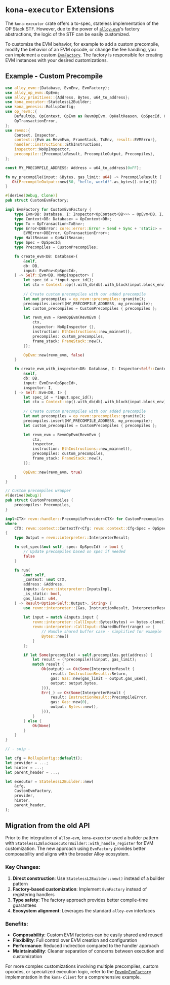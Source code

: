 # `kona-executor` Extensions

The `kona-executor` crate offers a to-spec, stateless implementation of the OP Stack STF. However, due to the
power of [`alloy-evm`][alloy-evm]'s factory abstractions, the logic of the STF can be easily customized.

To customize the EVM behavior, for example to add a custom precompile, modify the behavior of an EVM opcode,
or change the fee handling, you can implement a custom [`EvmFactory`][evm-factory]. The factory is responsible
for creating EVM instances with your desired customizations.

## Example - Custom Precompile

```rust
use alloy_evm::{Database, EvmEnv, EvmFactory};
use alloy_op_evm::OpEvm;
use alloy_primitives::{Address, Bytes, u64_to_address};
use kona_executor::StatelessL2Builder;
use kona_genesis::RollupConfig;
use op_revm::{
    DefaultOp, OpContext, OpEvm as RevmOpEvm, OpHaltReason, OpSpecId, OpTransaction,
    OpTransactionError,
};
use revm::{
    Context, Inspector,
    context::{Evm as RevmEvm, FrameStack, TxEnv, result::EVMError},
    handler::instructions::EthInstructions,
    inspector::NoOpInspector,
    precompile::{PrecompileResult, PrecompileOutput, Precompiles},
};

const MY_PRECOMPILE_ADDRESS: Address = u64_to_address(0xFF);

fn my_precompile(input: &Bytes, gas_limit: u64) -> PrecompileResult {
   Ok(PrecompileOutput::new(50, "hello, world!".as_bytes().into()))
}

#[derive(Debug, Clone)]
pub struct CustomEvmFactory;

impl EvmFactory for CustomEvmFactory {
    type Evm<DB: Database, I: Inspector<OpContext<DB>>> = OpEvm<DB, I, CustomPrecompiles>;
    type Context<DB: Database> = OpContext<DB>;
    type Tx = OpTransaction<TxEnv>;
    type Error<DBError: core::error::Error + Send + Sync + 'static> =
        EVMError<DBError, OpTransactionError>;
    type HaltReason = OpHaltReason;
    type Spec = OpSpecId;
    type Precompiles = CustomPrecompiles;

    fn create_evm<DB: Database>(
        &self,
        db: DB,
        input: EvmEnv<OpSpecId>,
    ) -> Self::Evm<DB, NoOpInspector> {
        let spec_id = *input.spec_id();
        let ctx = Context::op().with_db(db).with_block(input.block_env).with_cfg(input.cfg_env);
        
        // Create custom precompiles with our added precompile
        let mut precompiles = op_revm::precompiles::granite();
        precompiles.insert(MY_PRECOMPILE_ADDRESS, my_precompile);
        let custom_precompiles = CustomPrecompiles { precompiles };

        let revm_evm = RevmOpEvm(RevmEvm {
            ctx,
            inspector: NoOpInspector {},
            instruction: EthInstructions::new_mainnet(),
            precompiles: custom_precompiles,
            frame_stack: FrameStack::new(),
        });

        OpEvm::new(revm_evm, false)
    }

    fn create_evm_with_inspector<DB: Database, I: Inspector<Self::Context<DB>>>(
        &self,
        db: DB,
        input: EvmEnv<OpSpecId>,
        inspector: I,
    ) -> Self::Evm<DB, I> {
        let spec_id = *input.spec_id();
        let ctx = Context::op().with_db(db).with_block(input.block_env).with_cfg(input.cfg_env);
        
        // Create custom precompiles with our added precompile
        let mut precompiles = op_revm::precompiles::granite();
        precompiles.insert(MY_PRECOMPILE_ADDRESS, my_precompile);
        let custom_precompiles = CustomPrecompiles { precompiles };

        let revm_evm = RevmOpEvm(RevmEvm {
            ctx,
            inspector,
            instruction: EthInstructions::new_mainnet(),
            precompiles: custom_precompiles,
            frame_stack: FrameStack::new(),
        });

        OpEvm::new(revm_evm, true)
    }
}

// Custom precompiles wrapper
#[derive(Debug)]
pub struct CustomPrecompiles {
    precompiles: Precompiles,
}

impl<CTX> revm::handler::PrecompileProvider<CTX> for CustomPrecompiles
where
    CTX: revm::context::ContextTr<Cfg: revm::context::Cfg<Spec = OpSpecId>>,
{
    type Output = revm::interpreter::InterpreterResult;

    fn set_spec(&mut self, spec: OpSpecId) -> bool {
        // Update precompiles based on spec if needed
        false
    }

    fn run(
        &mut self,
        _context: &mut CTX,
        address: &Address,
        inputs: &revm::interpreter::InputsImpl,
        _is_static: bool,
        gas_limit: u64,
    ) -> Result<Option<Self::Output>, String> {
        use revm::interpreter::{Gas, InstructionResult, InterpreterResult};
        
        let input = match &inputs.input {
            revm::interpreter::CallInput::Bytes(bytes) => bytes.clone(),
            revm::interpreter::CallInput::SharedBuffer(range) => {
                // Handle shared buffer case - simplified for example
                Bytes::new()
            }
        };

        if let Some(precompile) = self.precompiles.get(address) {
            let result = (*precompile)(&input, gas_limit);
            match result {
                Ok(output) => Ok(Some(InterpreterResult {
                    result: InstructionResult::Return,
                    gas: Gas::new(gas_limit - output.gas_used),
                    output: output.bytes,
                })),
                Err(_) => Ok(Some(InterpreterResult {
                    result: InstructionResult::PrecompileError,
                    gas: Gas::new(0),
                    output: Bytes::new(),
                })),
            }
        } else {
            Ok(None)
        }
    }
}

// - snip -

let cfg = RollupConfig::default();
let provider = ...;
let hinter = ...;
let parent_header = ...;

let executor = StatelessL2Builder::new(
    &cfg,
    CustomEvmFactory,
    provider,
    hinter,
    parent_header,
);
```

## Migration from the old API

Prior to the integration of `alloy-evm`, `kona-executor` used a builder pattern with `StatelessL2BlockExecutorBuilder::with_handle_register` for EVM customization. The new approach using `EvmFactory` provides better composability and aligns with the broader Alloy ecosystem.

### Key Changes:

1. **Direct construction**: Use `StatelessL2Builder::new()` instead of a builder pattern
2. **Factory-based customization**: Implement `EvmFactory` instead of registering handlers
3. **Type safety**: The factory approach provides better compile-time guarantees
4. **Ecosystem alignment**: Leverages the standard `alloy-evm` interfaces

### Benefits:

- **Composability**: Custom EVM factories can be easily shared and reused
- **Flexibility**: Full control over EVM creation and configuration
- **Performance**: Reduced indirection compared to the handler approach
- **Maintainability**: Cleaner separation of concerns between execution and customization

For more complex customizations involving multiple precompiles, custom opcodes, or specialized execution logic, refer to the [`FpvmOpEvmFactory`](https://github.com/op-rs/kona/blob/main/bin/client/src/fpvm_evm/factory.rs) implementation in the `kona-client` for a comprehensive example.

[op-stack]: https://github.com/ethereum-optimism/optimism
[op-program]: https://github.com/ethereum-optimism/optimism/tree/develop/op-program
[cannon]: https://github.com/ethereum-optimism/optimism/tree/develop/cannon
[cannon-rs]: https://github.com/op-rs/cannon-rs
[asterisc]: https://github.com/ethereum-optimism/asterisc
[fp-specs]: https://specs.optimism.io/experimental/fault-proof/index.html
[fpp-specs]: https://specs.optimism.io/experimental/fault-proof/index.html#fault-proof-program
[preimage-specs]: https://specs.optimism.io/experimental/fault-proof/index.html#pre-image-oracle
[cannon-specs]: https://specs.optimism.io/experimental/fault-proof/cannon-fault-proof-vm.html#cannon-fault-proof-virtual-machine
[l2-output-root]: https://specs.optimism.io/protocol/proposals.html#l2-output-commitment-construction
[op-succinct]: https://github.com/succinctlabs/op-succinct
[revm]: https://github.com/bluealloy/revm
[alloy-evm]: https://github.com/alloy-rs/alloy/tree/main/crates/evm
[evm-factory]: https://docs.rs/alloy-evm/latest/alloy_evm/trait.EvmFactory.html

[kona]: https://github.com/op-rs/kona
[issues]: https://github.com/op-rs/kona/issues
[new-issue]: https://github.com/op-rs/kona/issues/new
[contributing]: https://github.com/op-rs/kona/tree/main/CONTRIBUTING.md

[op-labs]: https://github.com/ethereum-optimism
[bad-boi-labs]: https://github.com/BadBoiLabs
